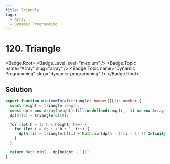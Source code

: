 ```yaml
---
title: Triangle
tags:
  - Array
  - Dynamic Programming
---
```


# 120. Triangle

<Badge.Root>
  <Badge.Level level="medium" />
  <Badge.Topic name="Array" slug="array" />
  <Badge.Topic name="Dynamic Programming" slug="dynamic-programming" />
</Badge.Root>

## Solution

```typescript filename="solution.ts" copy
export function minimumTotal(triangle: number[][]): number {
  const height = triangle.length;
  const dp = new Array(height).fill(undefined).map((_, i) => new Array(i + 1).fill(undefined));
  dp[0][0] = triangle[0][0];

  for (let h = 1; h < height; h++) {
    for (let i = 0; i < h + 1; i++) {
      dp[h][i] = triangle[h][i] + Math.min(dp[h - 1][i - 1] ?? Infinity, dp[h - 1][i] ?? Infinity);
    }
  }

  return Math.min(...dp[height - 1]);
}
```

<ProblemLink
  codingSite="leetcode"
  href="https://leetcode.com/problems/triangle/"
  title="Triangle"
/>
